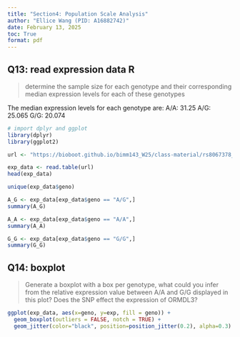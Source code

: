 ```yaml
---
title: "Section4: Population Scale Analysis"
author: "Ellice Wang (PID: A16882742)"
date: February 13, 2025
toc: True
format: pdf
---
```


## Q13: read expression data R
> determine the sample size for each genotype and their corresponding median expression levels for each of these genotypes

The median expression levels for each genotype are: 
A/A: 31.25
A/G: 25.065
G/G: 20.074

```r
# import dplyr and ggplot
library(dplyr)
library(ggplot2)
```


```r
url <- "https://bioboot.github.io/bimm143_W25/class-material/rs8067378_ENSG00000172057.6.txt"

exp_data <- read.table(url)
head(exp_data)
```

```r
unique(exp_data$geno)

A_G <- exp_data[exp_data$geno == "A/G",]
summary(A_G)

A_A <- exp_data[exp_data$geno == "A/A",]
summary(A_A)

G_G <- exp_data[exp_data$geno == "G/G",]
summary(G_G)

```

## Q14: boxplot
> Generate a boxplot with a box per genotype, what could you infer from the relative
expression value between A/A and G/G displayed in this plot? Does the SNP effect the
expression of ORMDL3?

```r
ggplot(exp_data, aes(x=geno, y=exp, fill = geno)) + 
  geom_boxplot(outliers = FALSE, notch = TRUE) + 
  geom_jitter(color="black", position=position_jitter(0.2), alpha=0.3)
```



